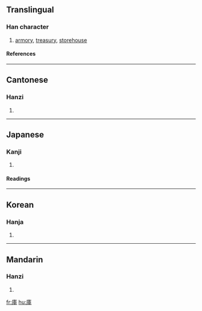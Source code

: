 {{see|库}}

==Translingual==
===Han character===
{{Han char|rn=53|rad=广|as=07|sn=10|four=0025<sub>6</sub>|canj=戈十田十 (IJWJ)|ids=⿸[[广]][[車]]}}
# [[armory]], [[treasury]], [[storehouse]]
====References====
{{Han ref|kx=0346.140|dkj=09330|dj=0656.110|hdz=20884.100|uh=5EAB|ud=24235|bh=AE77|bd=44663}}
----

==Cantonese==
===Hanzi===
{{yue-hanzi|jyut=|y=fu3}}
# {{defn|Cantonese}}
----
==Japanese==
===Kanji===
{{ja-kanji|grade=3|rs=广07}}
# {{defn|Japanese}} 
====Readings====
{{ja-readings|on=[[こ]] (ko), [[く]] (ku)|kun=[[くら]] (kura)}}
  
----
==Korean==
===Hanja===
{{ko-hanja|hangeul=고|rv=go|mr=ko}}
# {{defn|Korean}}
----
==Mandarin==
===Hanzi===
{{cmn-hanzi|sim=库|pin=[[kù]] (ku4), [[máng]] (mang2)|wg=k'u<sup>4</sup>, mang<sup>2</sup>}}
# {{defn|Mandarin}}

[[fr:庫]]
[[hu:庫]]